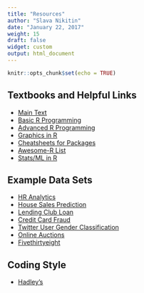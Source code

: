 ```yaml
---
title: "Resources"
author: "Slava Nikitin"
date: "January 22, 2017"
weight: 15
draft: false
widget: custom
output: html_document
---
```


```r
knitr::opts_chunk$set(echo = TRUE)
```

## **Textbooks and Helpful Links**
- [Main Text](r4ds.had.co.nz/)  
- [Basic R Programming](https://leanpub.com/rprogramming)  
- [Advanced R Programming](//adv-r.had.co.nz/)  
- [Graphics in R](www.cookbook-r.com/Graphs/)  
- [Cheatsheets for Packages](https://www.rstudio.com/resources/cheatsheets/)  
- [Awesome-R List](https://awesome-r.com/)  
- [Stats/ML in R](r-statistics.co/)  

## **Example Data Sets**
- [HR Analytics](https://www.kaggle.com/ludobenistant/hr-analytics)  
- [House Sales Prediction](https://www.kaggle.com/harlfoxem/housesalesprediction)  
- [Lending Club Loan](https://www.kaggle.com/wendykan/lending-club-loan-data)  
- [Credit Card Fraud](https://www.kaggle.com/dalpozz/creditcardfraud)  
- [Twitter User Gender Classification](https://www.kaggle.com/crowdflower/twitter-user-gender-classification)  
- [Online Auctions](https://www.kaggle.com/onlineauctions/online-auctions-dataset)  
- [Fivethirtyeight](https://github.com/rudeboybert/fivethirtyeight)  

## **Coding Style**
- [Hadley's](adv-r.had.co.nz/Style.html) 

